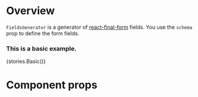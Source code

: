 
<Meta title="Modules/Forms/Components/FieldsGenerator" component={FieldsGenerator} />

# Overview

`FieldsGenerator` is a generator of [react-final-form](https://final-form.org/react) fields. You use the `schema` prop to define the form fields.

### This is a basic example.

<Preview>
    <Story name="FieldsGenerator">{stories.Basic()}</Story>
</Preview>

# Component props

<Props of={FieldsGenerator} />
